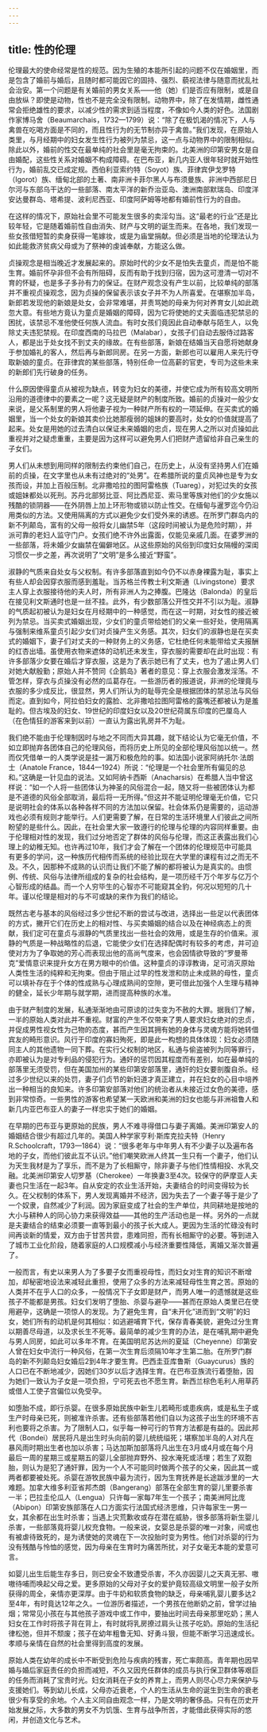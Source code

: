 ```yaml
---
---
---
```

title: 性的伦理
---




伦理最大的使命经常是性的规范。因为生殖的本能所引起的问题不仅在婚姻里，而是包含了婚前与婚后，且随时都可能因它的固持、强烈、藐视法律与随意而扰乱社会治安。第一个问题是有关婚前的男女关系——他（她）们是否应有限制，或是自由放纵？即使是动物，性也不是完全没有限制。动物界中，除了在发情期，雌性通常会拒绝雄性的要求，以减少性的需求到适当程度，不像如今人类的好色。法国剧作家博马舍（Beaumarchais，1732—1799）说：“除了在极饥渴的情况下，人与禽兽在吃喝方面是不同的，而且性行为的无节制亦异于禽兽。”我们发现，在原始人类里，与月经期中的妇女发生性行为被列为禁忌，这一点与动物界中的限制相似。除此以外，婚前的性交在最单纯的社会里是毫无拘束的。北美洲的印第安男女是自由婚配，这些性关系对婚姻不构成障碍。在巴布亚，新几内亚人很年轻时就开始性行为，婚前乱交已成定规。西伯利亚索约特（Soyot）族、菲律宾伊戈罗特（Igorot）族、缅甸北部的土著、南非洲卡菲尔黑人与布须曼族、非洲中西部尼日尔河与东部乌干达的一些部落、南太平洋的新乔治亚岛、澳洲南部默瑞岛、印度洋安达曼群岛、塔希提、波利尼西亚、印度阿萨姆等地都有婚前性行为的自由。

在这样的情况下，原始社会里不可能发生很多的卖淫勾当。这“最老的行业”还是比较年轻，它是随着婚前性自由消失、财产与文明的诞生而来。在各地，我们发现一些女孩借短暂的卖身获得一笔嫁妆，或是为庙堂捐献。但必须是当地的伦理法认为如此能救济贫病父母或为了祭神的虔诚奉献，方能这么做。

贞操观念是相当晚近才发展起来的。原始时代的少女不是怕失去童贞，而是怕不能生育。婚前怀孕非但不会有所阻碍，反而有助于找到归宿，因为这可澄清一切对不育的怀疑，也是多子多孙有力的保证。在财产观念没有产生以前，比较单纯的部落并不重视贞操观念，因为贞操的保留表示该女子并不为人所喜爱。在堪察加半岛，新郎若发现他的新娘是处女，会非常难堪，并责骂她的母亲为何对养育女儿如此疏忽大意。有些地方竟认为童贞是婚姻的障碍，因为它将使她的丈夫面临违犯禁忌的困扰，该禁忌不准他使任何族人流血。有时女孩们竟因此自动奉献与陌生人，以免除丈夫违犯禁规。在印度西南的马拉巴（Malabar），女孩子们自动去服侍过路客人，都是出于处女找不到丈夫的缘故。在有些部落，新娘在结婚当天自愿将她献身于参加婚礼的客人，然后再与新郎同房。在另一方面，新郎也可以雇用人来先行夺取新娘的童贞。在菲律宾的某些部落，特别任命一位高薪的官吏，专司为这些未来的新郎们先行破身的任务。

什么原因使得童贞从被视为缺点，转变为妇女的美德，并使它成为所有较高文明所沿用的道德律中的要素之一呢？这无疑是财产的制度所致。婚前的贞操对一般少女来说，是父系制里的男人将他妻子视为一种财产所有权的一项延伸。在买卖式的婚姻里，当一个处女的新娘其卖价比她那瘦弱的姐妹的要高时，处女的价值就提高了起来。处女是用她的过去清白以保证未来婚姻的忠贞，现在男人之所以对贞操如此重视并对之疑虑重重，主要是因为这样可以避免男人们把财产遗留给非自己亲生的子女们。

男人们从未想到用同样的限制去约束他们自己，在历史上，从没有坚持男人们在婚前的贞操，在文字里也从未有过绝对的“处男”。在希腊所说的童贞风神也是专为女孩而设，并加上百般压制。北非撒哈拉的图阿雷格族（Tuareg），对犯过失的女孩或姐妹都处以死刑。苏丹北部努比亚、阿比西尼亚、索马里等族对他们的少女施以残酷的锁阴器——在外阴唇上加上环形物或锁以防止性交。在缅甸与暹罗迄今仍沿用类似的方法。又使用隔离的方式以避免少女们受外来的诱惑。在所罗门群岛内的新不列颠岛，富有的父母一般将女儿幽禁5年（这段时间被认为是危险时期），并派可靠的老妇人监守门户。女孩们绝不许外出露面，仅能见亲戚几面。在婆罗洲的一些部落，将未婚少女幽禁在偏僻地区。从这些原始的风俗到印度妇女隔幔的深闺习惯仅一步之差，再次说明了“文明”是多么接近“野蛮”。

淑静的气质来自处女与父权制。有许多部落直到如今仍不以赤身裸露为耻，事实上有些人却会因穿衣服而感到羞耻。当苏格兰传教士利文斯通（Livingstone）要求主人穿上衣服接待他的夫人时，所有非洲人为之捧腹。巴隆达（Balonda）的皇后在接见利文斯通时也是一丝不挂。此外，有少数部落公开性交并不引以为耻。淑静的气质起初被认为是妇女在月经期中的一种感觉，而在这一时期，对女性的接近被列为禁忌。当买卖式婚姻出现，少女们的童贞带给她们的父亲一些好处，使用隔离与强制来维系童贞引起少女们对贞操产生义务感。其次，妇女们的淑静也是在买卖式的婚姻下，妻子们对丈夫的一种财务上的义务感，它杜绝任何未能带给丈夫报酬的红杏出墙。虽使用衣物来遮体的动机还未发生，穿衣服的需要却在此时出现：有许多部落少女要在婚后才穿衣服，这是为了表示她已有了丈夫，也为了遏止男人们对她大献殷勤；原始人并不赞同《企鹅岛》著者的意见：穿上衣服会激发淫荡。不管怎样，穿衣与贞操没有必然的瓜葛存在。一些游历者的报道说，非洲的伦理竟与衣服的多少成反比，很显然，男人们所认为的耻辱完全是根据团体的禁忌法与风俗而定。直到如今，阿拉伯妇女的露脸、北非撒哈拉图阿雷格的露嘴还都被认为是羞耻的。但古埃及的妇女、19世纪的印度妇女以及20世纪荷属东印度的巴厘岛人（在色情狂的游客来到以前）一直认为露出乳房并不为耻。

我们绝不能由于伦理制因时与地之不同而大异其趣，就下结论认为它毫无价值，不如立即抛弃各团体自己的伦理风俗，而将历史上所见的全部伦理风俗加以统一。然而仅凭借单一的人类学说是挂一漏万和极危险的事。如法国小说家阿纳托尔·法朗士（Anatole France，1844—1924）所说：“伦理是一个社会里所有偏见的总和。”这确是一针见血的说法。又如阿纳卡西斯（Anacharsis）在希腊人当中曾这样说：“如一个人将一些团体认为神圣的风俗混合一起，随又将一些被团体认为都是不道德的风俗全部取消，最后将一无所得。”但这并不能证明伦理毫无价值，它只是说明社会的体系以各种各样不同的方法加以保留。社会体系仍是需要的，运动游戏也必须有规则才能举行。人们更需要了解，在日常的生活环境里人们彼此之间所盼望的是些什么。因此，在社会里大家一致遵行的伦理与伦理的内容同样重要。由于伦理相对性的发现，我们过分地否定了群体的风俗与伦理，而这正表露出我们心理上的幼稚无知。也许再过10年，我们才会了解在一个团体的伦理规范中可能具有更多的学问，这一种族历代相传而系统的经验比现在大学里的课程有过之而无不及。不久，因那种不成熟的认识而让我们不能了解的都将被认为是真实的。由惯例、传统、风俗与法律所组成的复杂的社会结构，是一项历经千万个年岁与亿万个心智形成的结晶。而一个人穷毕生的心智亦不可能窥其全豹，何况以短短的几十年。谨以伦理是相对的与不可或缺的来作为我们的结论。

既然古老与基本的风俗经过多少世纪不断的尝试与改进，选择出一些足以代表团体的方式，撇开它们在历史上的相对性、与买卖婚姻的结合以及在神经病态上的贡献，我们定可在童贞与淑静的气质里找出一些社会的效用，或是生存的价值来。淑静的气质是一种战略性的后退，它能使少女们在选择配偶时有较多的考虑，并可迫使对方为了争取她的芳心而表现出他的高尚气度来，也会因情欲导致的“罗曼蒂克”爱情意识来提升女方在男方眼中的价值。这种童贞的谆谆教诲，足可消灭原始人类性生活的纯粹和无拘束。但由于阻止过早的性发泄和防止未成熟的母性，童贞可以填补存在于个体的性成熟与心理成熟间的空隙，更可借此加强个人生理与精神的健全，延长少年期与就学期，进而提高种族的水准。

由于财产制度的发展，私通渐渐地由可原谅的过失变为不赦的大罪。据我们了解，一半的原始人类对此并不重视。财富的产生不仅带来了男人要求妇女绝对的忠贞，并促成男性视女性为己物的态度，甚而产生因其拥有她的身体与灵魂方能将她转借宾友的畸形意识。风行于印度的寡妇殉死，即是此一构想的具体体现：妇女必须随同主人的其他遗物一同下葬。在实行父权制的地区，私通与偷盗被列为同等罪行，亦即被认为是对专利品的侵犯行为。通奸的惩罚因其程度而有差别，如在最单纯的部落里无须受罚，但在美国加州的某些印第安部落里，通奸的妇女要剖腹自杀。经过多少世纪以来的处罚，妻子们贞节的新妇道才真正建立，并在妇女的心目中培养出一种相当的良知来。许多印第安部落对他们的统治者从未接近过女色的美德，感到非常惊奇。一些男性的游客也希望某一天欧洲和美洲的妇女也能与非洲祖鲁人和新几内亚巴布亚人的妻子一样忠实于她们的婚姻。

在早期的巴布亚与更原始的民族，男人不难寻得借口与妻子离婚。美洲印第安人的婚姻结合很少有超过几年的。美国人种学家亨利·斯库克拉夫特（Henry R.Schoolcraft，1793—1864）说：“很多老年与中年男人有不少妻子以及遍布各地的子女，而他们彼此互不认识。”他们嘲笑欧洲人终其一生只有一个妻子，他们认为天生我材是为了享乐，而不是为了长相厮守，除非妻子与他们性情相投、水乳交融。北美洲印第安人切罗基（Cherokee）一年换妻3至4次。较保守的萨摩亚人夫妻也只生活在一起3年。自从安定的农业生活开始，夫妻结合的时间变得较为长久。在父权制的体系下，男人发现离婚并不经济，因为失去了一个妻子等于是少了一个奴隶，自然减少了利润。因为家庭变成了社会的生产单位，共同耕地是按地的大小与耕种人的同心协力来获得效益——其他的生产活动也是一样。另外的一点就是夫妻结合的结束必须要一直等到最小的孩子长大成人。更因为生活的忙碌没有时间再谈新的情爱，双方由于甘苦共尝，患难同担，而有长相厮守的必要。等到进入了城市工业化阶段，随着家庭的人口规模减小与经济重要性降低，离婚又渐次普遍了。

一般而言，有史以来男人为了多要子女而重视母性，而妇女对生育的知识不断增加，却秘密地设法来减轻此重担，使用了众多的方法来减轻母性生育之苦。原始的人类并不在乎人口的众多，一般情况下子女即是财产，而男人唯一的遗憾就是这些孩子不能都是男孩。妇女们发明了堕胎、杀婴与避孕——甚而在原始人类里已在使用避孕，这确是一项惊人的发现。为了避免生育，自“未开化”进而到“文明”的妇女，她们所有的动机是何其相似：如逃避哺育下代，保存青春美貌，避免过分生育以期善尽母道，以及求长生不死等。最简单的减少生育的办法，是在哺乳期中避免与男人同房，如此可以多年不育。在美国明尼苏达州的夏延（Cheyenne）印第安人曾在妇女中流行一种风俗，在第一次生育后须隔10年才生第二胎。在所罗门群岛的新不列颠岛妇女婚后2到4年才要生育。巴西圭亚库鲁斯（Guaycurus）族的人口已在不断地减少，因她们30岁以后才选择生育。在巴布亚族流行着堕胎，因为她们一致认为子女是一项负担，宁可死去也不愿生育。新西兰棕色毛利人用草药或借人工使子宫偏位以免受孕。

如堕胎不成，即行杀婴。在很多原始民族中新生儿若畸形或患疾病，或是私生子或生产时母亲已死，则被准许杀害。还有些部落若他们自以为这孩子出生的环境不吉利也要将之杀害。为了限制人口，似乎每一种可行的节育方法都是有益的。因此邦代（Bondei）居民将凡是出生时头向前的婴儿统统缢死；堪察加半岛的人对凡在暴风雨时期出生者也加以杀害；马达加斯加部落将凡出生在3月或4月或在每个月最后一周的星期三或星期五的婴儿全部抛弃野外、投水淹死或活埋；若生了双胞胎，则认为是犯了通奸罪，因为一个人不可能同时做两个孩子的父亲，因此其一或两者都要被处死。杀婴在游牧民族中最为流行，因为生育抚养是长途跋涉里的一大难题。加拿大维多利亚省邦杰朗（Bangerang）部落在全部生育的婴儿里要杀害一半；巴拉圭伦瓜人（Lengua）只许每一家每7年生一个孩子；南美洲阿比庞（Abipon）印第安族部落在人口方面实行法国式经济思维，只许每家生一男一女，其余都在出生时杀害；当遇上灾荒歉收或存在潜在威胁，很多部落将新生婴儿杀害，一些部落竟将婴儿权充食物。一般来说，女婴总是杀婴的唯一对象，间或也有被虐待致死的，是为诱使她的灵魂在下一次投胎时变为男性。他们对杀婴的行为没有残酷与怜恤的感觉，因为母亲在生育时为痛苦所扰，对子女毫无本能的爱意可言。

如婴儿出生后能生存多日，则已安全不致遭受杀害，不久亦因婴儿之天真无邪、嗷嗷待哺而唤起父母之爱。更多原始的父母对子女的爱护竟较高级文明里一般子女所获得的周全，亲情亦更深厚。由于牛奶和软质食物的缺乏，母亲哺乳婴儿要多达2至4年，有时竟达12年之久。一位游历者描述，一个男孩在他断奶之前，曾学过抽烟；常常见小孩在与其他孩子游戏中或工作中，要抽出时间去母亲那里吃奶；黑人妇女在工作时将孩子背在背上，有时就将乳房撩过肩头让孩子吃奶。原始的生活纪律松弛，但并不颓废；孩子在幼年粗鲁无知、好勇斗狠，但能不断学习迅速成长。孝顺与亲情在自然的社会里得到高度的发展。

原始人类在幼年的成长中不断受到危险与疾病的残害，死亡率颇高。青年期也因早婚与婚后家庭责任的负担而减短，不久又因充任群体的成员与执行保卫群体等艰巨的任务而消耗了宝贵时光。妇女消耗在子女的养育上，而男人则尽心尽力来保护与支援她们。等到幼儿长成，父母亦近衰老，个人的生活从生命的诞生到生命的衰老很少有享受的余地。个人主义同自由观念一样，乃是文明的奢侈品。只有在历史开始发展之际，大多数的男女不为饥饿、生育与战争所苦，才能借此获得实际的悠闲，并创造文化与艺术。